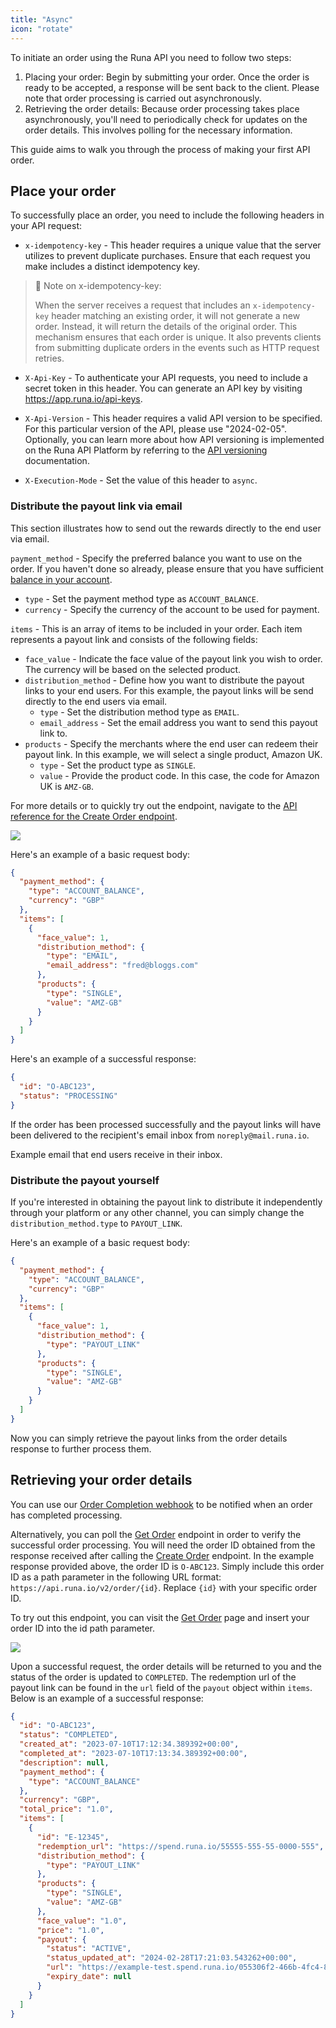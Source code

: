 ```yaml
---
title: "Async"
icon: "rotate"
---
```


To initiate an order using the Runa API you need to follow two steps:

1. Placing your order: Begin by submitting your order. Once the order is ready to be accepted, a response will be sent back to the client. Please note that order processing is carried out asynchronously.
2. Retrieving the order details: Because order processing takes place asynchronously, you'll need to periodically check for updates on the order details. This involves polling for the necessary information.

This guide aims to walk you through the process of making your first API order.

## Place your order

To successfully place an order, you need to include the following headers in your API request:

- `x-idempotency-key` - This header requires a unique value that the server utilizes to prevent duplicate purchases. Ensure that each request you make includes a distinct idempotency key.

> 📘 Note on x-idempotency-key:
>
> When the server receives a request that includes an `x-idempotency-key` header matching an existing order, it will not generate a new order. Instead, it will return the details of the original order. This mechanism ensures that each order is unique. It also prevents clients from submitting duplicate orders in the events such as HTTP request retries.

- `X-Api-Key` - To authenticate your API requests, you need to include a secret token in this header. You can generate an API key by visiting https://app.runa.io/api-keys.

- `X-Api-Version` - This header requires a valid API version to be specified. For this particular version of the API, please use "2024-02-05". Optionally, you can learn more about how API versioning is implemented on the Runa API Platform by referring to the [API versioning](/best-practices/api-versioning) documentation.

- `X-Execution-Mode` - Set the value of this header to `async`.

### Distribute the payout link via email

This section illustrates how to send out the rewards directly to the end user via email.

`payment_method` - Specify the preferred balance you want to use on the order. If you haven't done so already, please ensure that you have sufficient [balance in your account](/getting-started/production#funding-your-account).

- `type` - Set the payment method type as `ACCOUNT_BALANCE`.
- `currency` - Specify the currency of the account to be used for payment.

`items` - This is an array of items to be included in your order. Each item represents a payout link and consists of the following fields:

- `face_value` - Indicate the face value of the payout link you wish to order. The currency will be based on the selected product.
- `distribution_method` - Define how you want to distribute the payout links to your end users. For this example, the payout links will be send directly to the end users via email.
  - `type` - Set the distribution method type as `EMAIL`.
  - `email_address` - Set the email address you want to send this payout link to.
- `products` - Specify the merchants where the end user can redeem their payout link. In this example, we will select a single product, Amazon UK.
  - `type` - Set the product type as `SINGLE`.
  - `value` - Provide the product code. In this case, the code for Amazon UK is `AMZ-GB`.

For more details or to quickly try out the endpoint, navigate to the [API reference for the Create Order endpoint](/reference/2024-02-05/endpoint/orders/create).

![](https://files.readme.io/abc9a76-image.png)

Here's an example of a basic request body:

```json
{
  "payment_method": {
    "type": "ACCOUNT_BALANCE",
    "currency": "GBP"
  },
  "items": [
    {
      "face_value": 1,
      "distribution_method": {
        "type": "EMAIL",
        "email_address": "fred@bloggs.com"
      },
      "products": {
        "type": "SINGLE",
        "value": "AMZ-GB"
      }
    }
  ]
}
```

Here's an example of a successful response:

```json
{
  "id": "O-ABC123",
  "status": "PROCESSING"
}
```

If the order has been processed successfully and the payout links will have been delivered to the recipient's email inbox from `noreply@mail.runa.io`.

<Card img="https://files.readme.io/a6e3c1d-image.png">
  Example email that end users receive in their inbox.
</Card>

### Distribute the payout yourself

If you're interested in obtaining the payout link to distribute it independently through your platform or any other channel, you can simply change the `distribution_method.type` to `PAYOUT_LINK`.

Here's an example of a basic request body:

```json
{
  "payment_method": {
    "type": "ACCOUNT_BALANCE",
    "currency": "GBP"
  },
  "items": [
    {
      "face_value": 1,
      "distribution_method": {
        "type": "PAYOUT_LINK"
      },
      "products": {
        "type": "SINGLE",
        "value": "AMZ-GB"
      }
    }
  ]
}
```

Now you can simply retrieve the payout links from the order details response to further process them.

## Retrieving your order details

You can use our [Order Completion webhook](/reference/2024-02-05/webhook/order.completion) to be notified when an order has completed processing.

Alternatively, you can poll the [Get Order](/reference/2024-02-05/endpoint/orders/get) endpoint in order to verify the successful order processing. You will need the order ID obtained from the response received after calling the [Create Order](/reference/2024-02-05/endpoint/orders/create) endpoint. In the example response provided above, the order ID is `O-ABC123`. Simply include this order ID as a path parameter in the following URL format: `https://api.runa.io/v2/order/{id}`. Replace `{id}` with your specific order ID.

To try out this endpoint, you can visit the [Get Order](/reference/2024-02-05/endpoint/orders/get) page and insert your order ID into the id path parameter.

![](https://files.readme.io/7c68558-image.png)

Upon a successful request, the order details will be returned to you and the status of the order is updated to `COMPLETED`. The redemption url of the payout link can be found in the `url` field of the `payout` object within `items`. Below is an example of a successful response:

```json JSON
{
  "id": "O-ABC123",
  "status": "COMPLETED",
  "created_at": "2023-07-10T17:12:34.389392+00:00",
  "completed_at": "2023-07-10T17:13:34.389392+00:00",
  "description": null,
  "payment_method": {
    "type": "ACCOUNT_BALANCE"
  },
  "currency": "GBP",
  "total_price": "1.0",
  "items": [
    {
      "id": "E-12345",
      "redemption_url": "https://spend.runa.io/55555-555-55-0000-555",
      "distribution_method": {
        "type": "PAYOUT_LINK"
      },
      "products": {
        "type": "SINGLE",
        "value": "AMZ-GB"
      },
      "face_value": "1.0",
      "price": "1.0",
      "payout": {
        "status": "ACTIVE",
        "status_updated_at": "2024-02-28T17:21:03.543262+00:00",
        "url": "https://example-test.spend.runa.io/055306f2-466b-4fc4-8b59-9538eaf1be92",
        "expiry_date": null
      }
    }
  ]
}
```
